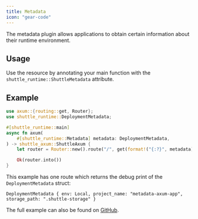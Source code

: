 ```yaml
---
title: Metadata
icon: "gear-code"
---
```


The metadata plugin allows applications to obtain certain information about their runtime environment.

## Usage

Use the resource by annotating your main function with the `shuttle_runtime::ShuttleMetadata` attribute.

## Example

```rust main.rs
use axum::{routing::get, Router};
use shuttle_runtime::DeploymentMetadata;

#[shuttle_runtime::main]
async fn axum(
    #[shuttle_runtime::Metadata] metadata: DeploymentMetadata,
) -> shuttle_axum::ShuttleAxum {
    let router = Router::new().route("/", get(format!("{:?}", metadata)));

    Ok(router.into())
}
```

This example has one route which returns the debug print of the `DeploymentMetadata` struct:

```text
DeploymentMetadata { env: Local, project_name: "metadata-axum-app", storage_path: ".shuttle-storage" }
```

The full example can also be found on [GitHub](https://github.com/shuttle-hq/shuttle-examples/tree/main/axum/metadata).
